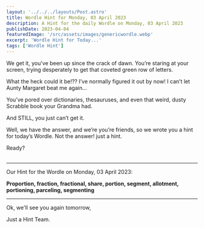 ```yaml
---
layout: '../../../layouts/Post.astro'
title: Wordle Hint for Monday, 03 April 2023
description: A Hint for the daily Wordle on Monday, 03 April 2023
publishDate: 2023-04-04
featuredImage: '/src/assets/images/genericwordle.webp'
excerpt: 'Wordle Hint for Today...'
tags: ['Wordle Hint']
---
```


We get it, you’ve been up since the crack of dawn. You’re staring at your screen, trying desperately to get that coveted green row of letters. 

What the heck could it be!??
I’ve normally figured it out by now!
I can’t let Aunty Margaret beat me again… 

You’ve pored over dictionaries, thesauruses, and even that weird, dusty Scrabble book your Grandma had.

And STILL, you just can’t get it. 

Well, we have the answer, and we’re you’re friends, so we wrote you a hint for today’s Wordle.
Not the answer! just a hint. 

Ready?<br /><br />

----

Our Hint for the Wordle on Monday, 03 April 2023:

**Proportion, fraction, fractional, share, portion, segment, allotment, portioning, parceling, segmenting**

----

Ok, we'll see you again tomorrow, 

Just a Hint Team.
